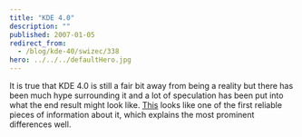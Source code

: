 ```yaml
---
title: "KDE 4.0"
description: ""
published: 2007-01-05
redirect_from:
  - /blog/kde-40/swizec/338
hero: ../../../defaultHero.jpg
---
```


It is true that KDE 4.0 is still a fair bit away from being a reality but there has been much hype surrounding it and a lot of speculation has been put into what the end result might look like. [This](http://linuxhelp.blogspot.com/2007/01/sneek-preview-of-expected-features-in.html) looks like one of the first reliable pieces of information about it, which explains the most prominent differences well.
